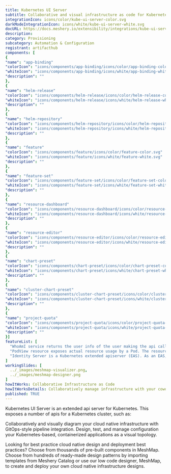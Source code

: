```yaml
---
title: Kubernetes UI Server
subtitle: Collaborative and visual infrastructure as code for Kubernetes UI Server
integrationIcon: icons/color/kube-ui-server-color.svg
darkModeIntegrationIcon: icons/white/kube-ui-server-white.svg
docURL: https://docs.meshery.io/extensibility/integrations/kube-ui-server
description: 
category: Provisioning
subcategory: Automation & Configuration
registrant: artifacthub
components: [
{
"name": "app-binding"
"colorIcon": "icons/components/app-binding/icons/color/app-binding-color.svg"
"whiteIcon": "icons/components/app-binding/icons/white/app-binding-white.svg"
"description": ""
},
{
"name": "helm-release"
"colorIcon": "icons/components/helm-release/icons/color/helm-release-color.svg"
"whiteIcon": "icons/components/helm-release/icons/white/helm-release-white.svg"
"description": ""
},
{
"name": "helm-repository"
"colorIcon": "icons/components/helm-repository/icons/color/helm-repository-color.svg"
"whiteIcon": "icons/components/helm-repository/icons/white/helm-repository-white.svg"
"description": ""
},
{
"name": "feature"
"colorIcon": "icons/components/feature/icons/color/feature-color.svg"
"whiteIcon": "icons/components/feature/icons/white/feature-white.svg"
"description": ""
},
{
"name": "feature-set"
"colorIcon": "icons/components/feature-set/icons/color/feature-set-color.svg"
"whiteIcon": "icons/components/feature-set/icons/white/feature-set-white.svg"
"description": ""
},
{
"name": "resource-dashboard"
"colorIcon": "icons/components/resource-dashboard/icons/color/resource-dashboard-color.svg"
"whiteIcon": "icons/components/resource-dashboard/icons/white/resource-dashboard-white.svg"
"description": ""
},
{
"name": "resource-editor"
"colorIcon": "icons/components/resource-editor/icons/color/resource-editor-color.svg"
"whiteIcon": "icons/components/resource-editor/icons/white/resource-editor-white.svg"
"description": ""
},
{
"name": "chart-preset"
"colorIcon": "icons/components/chart-preset/icons/color/chart-preset-color.svg"
"whiteIcon": "icons/components/chart-preset/icons/white/chart-preset-white.svg"
"description": ""
},
{
"name": "cluster-chart-preset"
"colorIcon": "icons/components/cluster-chart-preset/icons/color/cluster-chart-preset-color.svg"
"whiteIcon": "icons/components/cluster-chart-preset/icons/white/cluster-chart-preset-white.svg"
"description": ""
},
{
"name": "project-quota"
"colorIcon": "icons/components/project-quota/icons/color/project-quota-color.svg"
"whiteIcon": "icons/components/project-quota/icons/white/project-quota-white.svg"
"description": ""
}]
featureList: [
  "WhoAmI service returns the user info of the user making the api call.",
  "PodView resource exposes actual resource usage by a Pod. The resource usage information is read from Prometheus.",
  "Identity Server is a Kubernetes extended apiserver (EAS). As an EAS, it has access to the user who is making an api call to the whoami server."
]
workingSlides: [
  ../_images/meshmap-visualizer.png,
  ../_images/meshmap-designer.png
]
howItWorks: Collaborative Infrastructure as Code
howItWorksDetails: Collaboratively manage infrastructure with your coworkers synchronously sharing the same designs.
published: TRUE
---
```

<p>
Kubernetes UI Server is an extended api server for Kubernetes. This exposes a number of apis for a Kubernetes cluster, such as:
</p>
<p>
    Collaboratively and visually diagram your cloud native infrastructure with GitOps-style pipeline integration. Design, test, and manage configuration your Kubernetes-based, containerized applications as a visual topology.
</p>
<p>
    Looking for best practice cloud native design and deployment best practices? Choose from thousands of pre-built components in MeshMap. Choose from hundreds of ready-made design patterns by importing templates from Meshery Catalog or use our low code designer, MeshMap, to create and deploy your own cloud native infrastructure designs.
</p>
